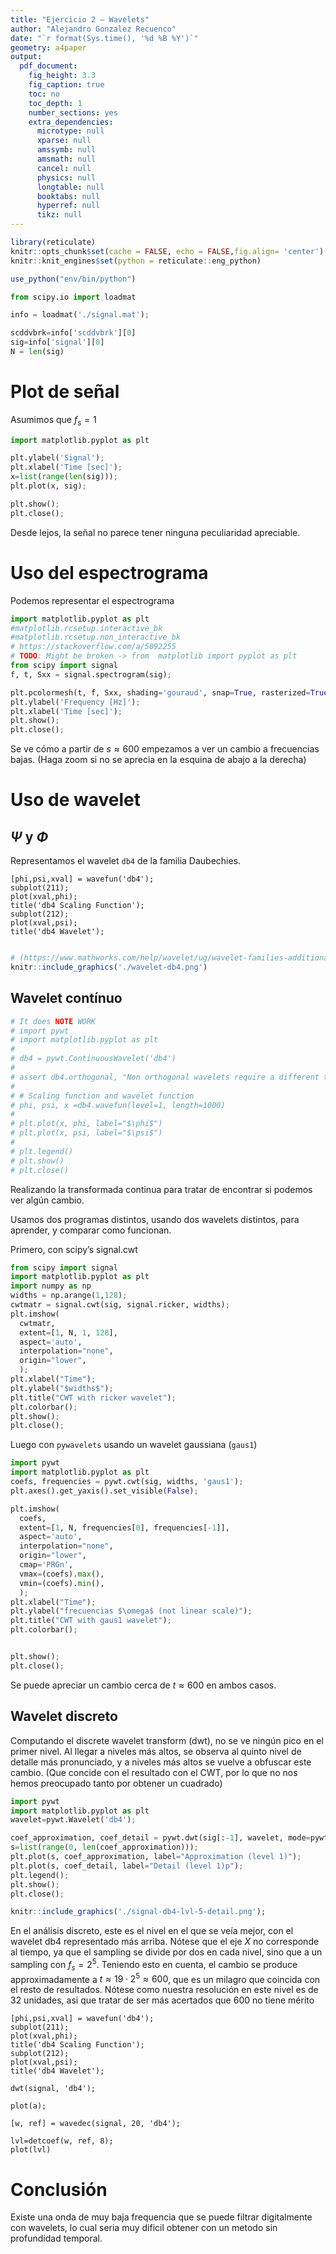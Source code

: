 ```yaml
---
title: "Ejercicio 2 — Wavelets"
author: "Alejandro Gonzalez Recuenco"
date: "`r format(Sys.time(), '%d %B %Y')`"
geometry: a4paper
output:
  pdf_document:
    fig_height: 3.3
    fig_caption: true
    toc: no
    toc_depth: 1
    number_sections: yes
    extra_dependencies:
      microtype: null
      xparse: null
      amssymb: null
      amsmath: null
      cancel: null
      physics: null
      longtable: null
      booktabs: null
      hyperref: null
      tikz: null
---
```



\pagebreak
```r
library(reticulate)
knitr::opts_chunk$set(cache = FALSE, echo = FALSE,fig.align= 'center')
knitr::knit_engines$set(python = reticulate::eng_python)

use_python("env/bin/python")

```


```python
from scipy.io import loadmat

info = loadmat('./signal.mat');

scddvbrk=info['scddvbrk'][0]
sig=info['signal'][0]
N = len(sig)
```

# Plot de señal

Asumimos que $f_s = 1$

```python
import matplotlib.pyplot as plt

plt.ylabel('Signal');
plt.xlabel('Time [sec]');
x=list(range(len(sig)));
plt.plot(x, sig);

plt.show();
plt.close();
```

Desde lejos, la señal no parece tener ninguna peculiaridad apreciable.

# Uso del espectrograma

Podemos representar el espectrograma

```python
import matplotlib.pyplot as plt
#matplotlib.rcsetup.interactive_bk
#matplotlib.rcsetup.non_interactive_bk
# https://stackoverflow.com/a/5092255
# TODO: Might be broken -> from  matplotlib import pyplot as plt
from scipy import signal
f, t, Sxx = signal.spectrogram(sig);

plt.pcolormesh(t, f, Sxx, shading='gouraud', snap=True, rasterized=True);
plt.ylabel('Frequency [Hz]');
plt.xlabel('Time [sec]');
plt.show();
plt.close();
```

Se ve cómo a partir de $s\approx 600$ empezamos a ver un cambio a frecuencias bajas. (Haga zoom si no se aprecia en la esquina de abajo a la derecha)

\pagebreak
# Uso de wavelet



## $\Psi$ y $\Phi$

Representamos el wavelet `db4` de la familia Daubechies.

```comment
[phi,psi,xval] = wavefun('db4');
subplot(211);
plot(xval,phi);
title('db4 Scaling Function');
subplot(212);
plot(xval,psi);
title('db4 Wavelet');


```

```r
# (https://www.mathworks.com/help/wavelet/ug/wavelet-families-additional-discussion.html)
knitr::include_graphics('./wavelet-db4.png')
```

## Wavelet contínuo

```python
# It does NOTE WORK
# import pywt
# import matplotlib.pyplot as plt
#
# db4 = pywt.ContinuousWavelet('db4')
#
# assert db4.orthogonal, "Non orthogonal wavelets require a different treatment https://pywavelets.readthedocs.io/en/latest/regression/wavelet.html"
#
# # Scaling function and wavelet function
# phi, psi, x =db4.wavefun(level=1, length=1000)
#
# plt.plot(x, phi, label="$\phi$")
# plt.plot(x, psi, label="$\psi$")
#
# plt.legend()
# plt.show()
# plt.close()
```

Realizando la transformada continua para tratar de encontrar si podemos ver algún cambio.

Usamos dos programas distintos, usando dos wavelets distintos, para aprender, y comparar como funcionan.

Primero, con scipy's signal.cwt

```python

from scipy import signal
import matplotlib.pyplot as plt
import numpy as np
widths = np.arange(1,128);
cwtmatr = signal.cwt(sig, signal.ricker, widths);
plt.imshow(
  cwtmatr,
  extent=[1, N, 1, 128],
  aspect='auto',
  interpolation="none",
  origin="lower",
  );
plt.xlabel("Time");
plt.ylabel("$widths$");
plt.title("CWT with ricker wavelet");
plt.colorbar();
plt.show();
plt.close();
```

Luego con `pywavelets` usando un wavelet gaussiana (`gaus1`)
```python
import pywt
import matplotlib.pyplot as plt
coefs, frequencies = pywt.cwt(sig, widths, 'gaus1');
plt.axes().get_yaxis().set_visible(False);

plt.imshow(
  coefs,
  extent=[1, N, frequencies[0], frequencies[-1]],
  aspect='auto',
  interpolation="none",
  origin="lower",
  cmap='PRGn',
  vmax=(coefs).max(),
  vmin=(coefs).min(),
  );
plt.xlabel("Time");
plt.ylabel("frecuencias $\omega$ (not linear scale)");
plt.title("CWT with gaus1 wavelet");
plt.colorbar();


plt.show();
plt.close();

```

Se puede apreciar un cambio cerca de $t\approx 600$ en ambos casos.


## Wavelet discreto

Computando el discrete wavelet transform (dwt), no se ve ningún pico en el primer nivel. Al llegar a niveles más altos, se observa al quinto nivel de detalle más pronunciado, y a niveles más altos se vuelve a obfuscar este cambio. (Que concide con el resultado con el CWT, por lo que no nos hemos preocupado tanto por obtener un cuadrado)

```python

import pywt
import matplotlib.pyplot as plt
wavelet=pywt.Wavelet('db4');

coef_approximation, coef_detail = pywt.dwt(sig[:-1], wavelet, mode=pywt.Modes.zero);
s=list(range(0, len(coef_approximation)));
plt.plot(s, coef_approximation, label="Approximation (level 1)");
plt.plot(s, coef_detail, label="Detail (level 1)p");
plt.legend();
plt.show();
plt.close();
```
```r
knitr::include_graphics('./signal-db4-lvl-5-detail.png');

```

En el análisis discreto, este es el nivel en el que se veía mejor, con el wavelet db4 representado más arriba. Nótese que el eje $X$ no corresponde al tiempo, ya que el sampling se divide por dos en cada nivel, sino que a un sampling con $f_s=2^5$. Teniendo esto en cuenta, el cambio se produce approximadamente a $t\approx 19\cdot2^5\approx600$, que es un milagro que coincida con el resto de resultados. Nótese como nuestra resolución en este nivel es de 32 unidades, asi que tratar de ser más acertados que 600 no tiene mérito


```comment
[phi,psi,xval] = wavefun('db4');
subplot(211);
plot(xval,phi);
title('db4 Scaling Function');
subplot(212);
plot(xval,psi);
title('db4 Wavelet');

dwt(signal, 'db4');

plot(a);

[w, ref] = wavedec(signal, 20, 'db4');

lvl=detcoef(w, ref, 8);
plot(lvl)
```


# Conclusión

Existe una onda de muy baja frequencia que se puede filtrar digitalmente con wavelets, lo cual seria muy dificil obtener con un metodo sin profundidad temporal.
